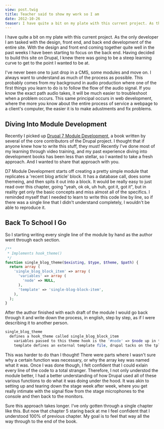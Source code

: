```yaml
---
view: post.twig
title: Teacher said to show my work so I am
date: 2012-10-26
teaser: I have quite a bit on my plate with this current project. As the only developer I am tasked with the design, front end, and back end development of the entire site. With the design and front end coming together quite well in the past weeks I have been starting to focus on the back end. Having decided to build this site on Drupal, I knew there was going to be a steep learning curve to get to the point I wanted to be at.
---
```


I have quite a bit on my plate with this current project. As the only developer I am tasked with the design, front end, and back end development of the entire site. With the design and front end coming together quite well in the past weeks I have been starting to focus on the back end. Having decided to build this site on Drupal, I knew there was going to be a steep learning curve to get to the point I wanted to be at.

I've never been one to just drop in a CMS, some modules and move on. I always want to understand as much of the process as possible. This probably comes from my background in audio production where one of the first things you learn to do is to follow the flow of the audio signal. If you know the exact path audio takes, it will be much easier to troubleshoot when a problem occurs. This same principal occurs in web development, where the more you know about the entire process of service a webpage to a client's computer, the easier it is to make adustments and fix problems.

<h2>Diving Into Module Development</h2>
Recently I picked up <a href="http://www.amazon.com/Drupal-Module-Development-Matt-Butcher/dp/1849511160" target="_blank">Drupal 7 Module Development</a>, a book written by several of the core contributors of the Drupal project. I thought that if anyone knew how to write this stuff, they must! Recently I've done most of my learning through video training, and my past experience diving into development books has been less than stellar, so I wanted to take a fresh approach. And I wanted to share that approach with you.

D7 Module Development starts off creating a pretty simple module that replicates a 'recent blog article' block. It has a database call, does some themeing, and then spits it out into a block. It would be really easy to just read over this chapter, going "yeah, ok ok, uh huh, got it, got it", but in reality get only the basic concepts and miss almost all of the specifics. I reminded myself that I needed to learn to write this code line by line, so if there was a single line that I didn't understand completely, I wouldn't be able to reproduce it.

<h2>Back To School I Go</h2>
So I starting writing every single line of the module by hand as the author went through each section.

```php
/**
 * Implements hook_theme()
 */
function single_blog_theme($existing, $type, $theme, $path) {
  return array (
    'single_blog_block_item' => array (
      'variables' => array (
        'node' => NULL,
      ),
      'template' => 'single-blog-block-item',
    ),
  );
}
```

After the author finished with each draft of the module I would go back through it and write down the process, in english, step by step, as if I were describing it to another person.

```php
single_blog_theme
  defines a hook_theme called single_blog_block_item
    variables passed to this theme hook is the '#node' => $node up in the block view
    template defines an external template file, drupal tacks on the tpl.php
```


This was harder to do than I thought! There were parts where I wasn't sure why a certain function was necessary, or why the array key was named what it was. Once I was done though, I felt confident that I could exlain every line of the code to a total stranger. Therefore, I not only understod the module better, I had a better understanding of how Drupal used all of these various functions to do what it was doing under the hood. It was akin to setting up and tearing down the stage week after week, where you get really intimate with the signal flow from the stage microphones to the console and then back to the monitors.

Sure this approach takes longer. I've only gotten through a single chapter like this. But now that chapter 5 staring back at me I feel confident that I understood 100% of previous chapter. My goal is to feel that way all the way through to the end of the book.
